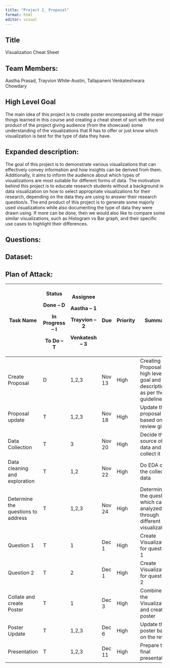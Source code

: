 ---
title: "Project 2_ Proposal"
format: html
editor: visual
---

## Title

Visualization Cheat Sheet

## Team Members: 

Aastha Prasad, Trayvion White-Austin, Tallapaneni Venkateshwara Chowdary

## High Level Goal

The main idea of this project is to create poster encompassing all the major things learned in this course and creating a cheat sheet of sort with the end product of the project giving audience (from the showcase) some understanding of the visualizations that R has to offer or just know which visualization is best for the type of data they have.

## **Expanded description:**

The goal of this project is to demonstrate various visualizations that can effectively convey information and how insights can be derived from them. Additionally, it aims to inform the audience about which types of visualizations are most suitable for different forms of data. The motivation behind this project is to educate research students without a background in data visualization on how to select appropriate visualizations for their research, depending on the data they are using to answer their research question/s. The end product of this project is to generate some majorly used visualizations while also documenting the type of data they were drawn using. If more can be done, then we would also like to compare some similar visualizations, such as Histogram vs Bar graph, and their specific use cases to highlight their differences.

## Questions:

## Dataset:

## Plan of Attack:

+------------------------------------+------------------+-------------------+----------+----------+-----------------------------------------------------------------------+
| Task Name                          | Status           | Assignee          | Due      | Priority | Summary                                                               |
|                                    |                  |                   |          |          |                                                                       |
|                                    | Done – D         | **Aastha – 1**    |          |          |                                                                       |
|                                    |                  |                   |          |          |                                                                       |
|                                    | In Progress – I  | **Trayvion – 2**  |          |          |                                                                       |
|                                    |                  |                   |          |          |                                                                       |
|                                    | To Do – T        | **Venkatesh – 3** |          |          |                                                                       |
+====================================+==================+===================+==========+==========+=======================================================================+
| Create Proposal                    | D                | 1,2,3             | Nov 13   | High     | Creating Proposal with high level goal and its description as per the |
|                                    |                  |                   |          |          | guidelines.                                                           |
+------------------------------------+------------------+-------------------+----------+----------+-----------------------------------------------------------------------+
| Proposal update                    | T                | 1,2,3             | Nov 18   | High     | Update the proposal based on review given                             |
+------------------------------------+------------------+-------------------+----------+----------+-----------------------------------------------------------------------+
| Data Collection                    | T                | 3                 | Nov 20   | High     | Decide the source of data and collect it                              |
+------------------------------------+------------------+-------------------+----------+----------+-----------------------------------------------------------------------+
| Data cleaning and exploration      | T                | 1,2               | Nov 22   | High     | Do EDA on the collected data                                          |
+------------------------------------+------------------+-------------------+----------+----------+-----------------------------------------------------------------------+
| Determine the questions to address | T                | 1,2,3             | Nov 24   | High     | Determine the questions which can analyzed through different          |
|                                    |                  |                   |          |          | visualization                                                         |
+------------------------------------+------------------+-------------------+----------+----------+-----------------------------------------------------------------------+
| Question 1                         | T                | 1                 | Dec 1    | High     | Create Visualizations for question 1                                  |
+------------------------------------+------------------+-------------------+----------+----------+-----------------------------------------------------------------------+
| Question 2                         | T                | 2                 | Dec 1    | High     | Create Visualizations for question 2                                  |
+------------------------------------+------------------+-------------------+----------+----------+-----------------------------------------------------------------------+
| Collate and create Poster          | T                | 1                 | Dec 3    | High     | Combine all the Visualizations and create a poster                    |
+------------------------------------+------------------+-------------------+----------+----------+-----------------------------------------------------------------------+
| Poster Update                      | T                | 1,2,3             | Dec 6    | High     | Update the poster based on the review                                 |
+------------------------------------+------------------+-------------------+----------+----------+-----------------------------------------------------------------------+
| Presentation                       | T                | 1,2,3             | Dec 11   | High     | Prepare the final presentation                                        |
+------------------------------------+------------------+-------------------+----------+----------+-----------------------------------------------------------------------+
